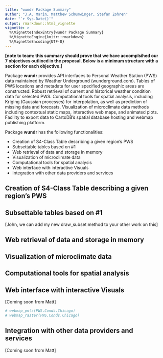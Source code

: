 ```yaml
---
title: "wundr Package Summary"
author: "J.A. Marin, Matthew Schumwinger, Stefan Zohren"
date: "`r Sys.Date()`"
output: rmarkdown::html_vignette
vignette: >
  %\VignetteIndexEntry{wundr Package Summary}
  %\VignetteEngine{knitr::rmarkdown}
  %\VignetteEncoding{UTF-8}
---
```


**[note to team: this summary should prove that we have accomplsihed our 7 objectives outlined in the proposal. Below is a minimum structure with a section for each objective.]**

Package **wundr** provides API interfaces to Personal Weather Station (PWS) data maintained by Weather Underground (wunderground.com). Tables of PWS
locations and metadata for user specified geographic areas are constructed.
Robust retrieval of current and historical weather condition data for
selected PWS. Computational tools for spatial analysis, including Kriging
(Gaussian processes) for interpolation, as well as prediction of missing
data and forecasts. Visualization of microclimate data methods including
contextual static maps, interactive web maps, and animated plots. Facility
to export data to CartoDB's spatial database hosting and webmap publishing
platform.

Package **wundr** has the following functionalities:

- Creation of S4-Class Table describing a given region's PWS
- Subsettable tables based on #1
- Web retrieval of data and storage in memory
- Visualization of microclimate data
- Computational tools for spatial analysis
- Web interface with interactive Visuals
- Integration with other data providers and services

## Creation of S4-Class Table describing a given region's PWS 

## Subsettable tables based on #1
[John, we can add my new draw_subset method to your other work on this]

## Web retrieval of data and storage in memory

## Visualization of microclimate data

## Computational tools for spatial analysis

## Web interface with interactive Visuals
[Coming soon from Matt]

```r
# webmap_pnts(PWS.Conds.Chicago)
# webmap_raster(PWS.Conds.Chicago)
```

## Integration with other data providers and services 
[Coming soon from Matt]

